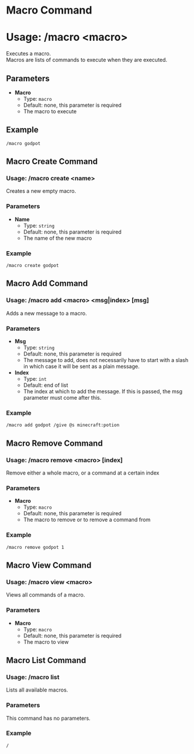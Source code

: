 # Macro Command
# Usage: /macro <macro\>
Executes a macro.  
Macros are lists of commands to execute when they are executed.

## Parameters
- **Macro**
  + Type: `macro`
  + Default: none, this parameter is required
  + The macro to execute

## Example
`/macro godpot`

## Macro Create Command
### Usage: /macro create <name\>
Creates a new empty macro.

### Parameters
- **Name**
  + Type: `string`
  + Default: none, this parameter is required
  + The name of the new macro

### Example
`/macro create godpot`

## Macro Add Command
### Usage: /macro add <macro\> <msg|index> \[msg]
Adds a new message to a macro.  

### Parameters
- **Msg**
  + Type: `string`
  + Default: none, this parameter is required
  + The message to add, does not necessarily have to start with a slash in which case
    it will be sent as a plain message.
- **Index**
  + Type: `int`
  + Default: end of list
  + The index at which to add the message.
    If this is passed, the msg parameter must come after this.

### Example
`/macro add godpot /give @s minecraft:potion`

## Macro Remove Command
### Usage: /macro remove <macro\> \[index]
Remove either a whole macro, or a command at a certain index

### Parameters
- **Macro**
  + Type: `macro`
  + Default: none, this parameter is required
  + The macro to remove or to remove a command from

### Example
`/macro remove godpot 1`

## Macro View Command
### Usage: /macro view <macro\>
Views all commands of a macro.

### Parameters
- **Macro**
  + Type: `macro`
  + Default: none, this parameter is required
  + The macro to view

## Macro List Command
### Usage: /macro list
Lists all available macros.

### Parameters
This command has no parameters.

### Example
`/`
